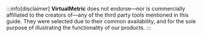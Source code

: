 :::info[disclaimer]
**VirtualMetric** does not endorse&mdash;nor is commercially affiliated to the creators of&mdash;any of the third party tools mentioned in this guide. They were selected due to their common availability, and for the sole purpose of illustrating the functionality of our products.
:::
